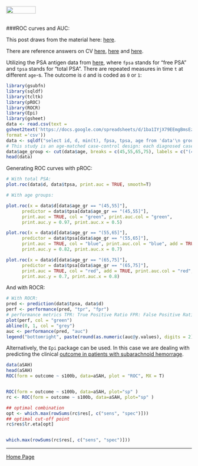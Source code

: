 <br>
<a href="http://rinterested.github.io/statistics/index.html">
<img HEIGHT="20" WIDTH="80" src="https://cloud.githubusercontent.com/assets/9312897/10556783/a27a26fa-745c-11e5-9b1a-2d5bd737387a.PNG"></a>
<br><br>

###ROC curves and AUC:

This post draws from the material here: [here](https://www.google.com/url?sa=t&rct=j&q=&esrc=s&source=web&cd=21&cad=rja&uact=8&ved=0ahUKEwinjdHJ_oLLAhWBmR4KHTY8Axs4FBAWCBswAA&url=http%3A%2F%2Fr-es.org%2Fdl1192&usg=AFQjCNFxRXWxz4SWoOgzIFn_jzIAGKxNsQ&sig2=ELFkO23EgdBPH_6GjEkVvA).

There are reference answers on CV [here](http://stats.stackexchange.com/q/14153/67822), [here](http://stats.stackexchange.com/a/85413/67822) and [here](http://stackoverflow.com/q/23131897/4089351).

Utilizing the PSA antigen data from [here](http://research.fhcrc.org/content/dam/stripe/diagnostic-biomarkers-statistical-center/files/psa2b.csv), where `fpsa` stands for "free PSA" and `tpsa` stands for "total PSA". There are repeated measures in time `t` at different `age`-s. The outcome is `d` and is coded as `0` or `1`:

```r
library(gsubfn)
library(sqldf)
library(tcltk)
library(pROC)
library(ROCR)
library(Epi)
library(gsheet)
data <- read.csv(text = 
gsheet2text('https://docs.google.com/spreadsheets/d/1ba1IYjX79EEmgBmsEzZgNs6Joe4v-SECWZUhbfhewhc/edit?usp=sharing',
format ='csv'))
data <- sqldf("select id, d, min(t), fpsa, tpsa, age from 'data'\n group by id")
# This study is an age-matched case-control design: each diagnosed case was assigned a control matched to case by date of birth. There are 70 non diagnosed and 71 diagnosed:
data$age_group <- cut(data$age, breaks = c(45,55,65,75), labels = c("(45,55]","(55,65]","(65,75]"))
head(data)
```


Generating ROC curves with pROC:

```r
# With total PSA:
plot.roc(data$d, data$tpsa, print.auc = TRUE, smooth=T)
```

```r
# With age groups:

plot.roc(x = data$d[data$age_gr == "(45,55]"], 
      predictor = data$tpsa[data$age_gr == "(45,55]"], 
      print.auc = TRUE, col = "green", print.auc.col = "green", 
      print.auc.y = 0.97, print.auc.x = 0.5)

plot.roc(x = data$d[data$age_gr == "(55,65]"], 
      predictor = data$tpsa[data$age_gr == "(55,65]"], 
      print.auc = TRUE, col = "blue", print.auc.col = "blue", add = TRUE, 
      print.auc.y = 0.82, print.auc.x = 0.7)

plot.roc(x = data$d[data$age_gr == "(65,75]"], 
      predictor = data$tpsa[data$age_gr == "(65,75]"], 
      print.auc = TRUE, col = "red", add = TRUE, print.auc.col = "red", 
      print.auc.y = 0.7, print.auc.x = 0.8)
```

And with ROCR:

```r
# With ROCR:
pred <- prediction(data$tpsa, data$d)
perf <- performance(pred, "tpr", "fpr")
# performance metrics TPR: True Positive Ratio FPR: False Positive Ratio
plot(perf, col = "green")
abline(0, 1, col = "grey")
auc <- performance(pred, "auc")
legend("bottomright", paste(round(as.numeric(auc@y.values), digits = 2)), col = c("green"), pch = c(3))
```


Alternatively, the `Epi` package can be used. In this case we are dealing with predicting the clinical [outcome in patients with subarachnoid hemorrage](http://link.springer.com/article/10.1007%2Fs00134-009-1641-y).

```r
data(aSAH)
head(aSAH)
ROC(form = outcome ~ s100b, data=aSAH, plot = "ROC", MX = T)


ROC(form = outcome ~ s100b, data=aSAH, plot="sp" )
rc <- ROC(form = outcome ~ s100b, data=aSAH, plot="sp" ) 

## optimal combination
opt <- which.max(rowSums(rc$res[, c("sens", "spec")]))
## optimal cut-off point 
rc$res$lr.eta[opt]


which.max(rowSums(rc$res[, c("sens", "spec")]))
```


---

<a href="http://rinterested.github.io/statistics/index.html">Home Page</a>
